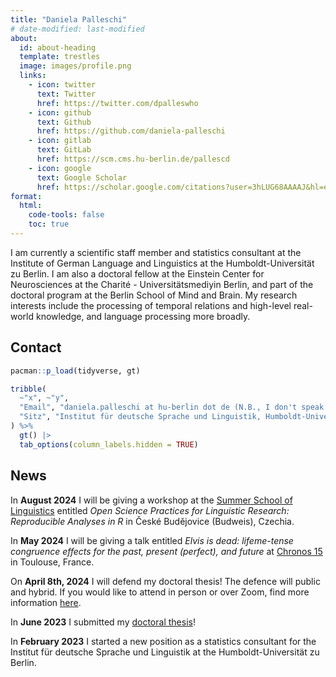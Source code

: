 ```yaml
---
title: "Daniela Palleschi"
# date-modified: last-modified
about:
  id: about-heading
  template: trestles
  image: images/profile.png
  links:
    - icon: twitter
      text: Twitter
      href: https://twitter.com/dpalleswho
    - icon: github
      text: Github
      href: https://github.com/daniela-palleschi
    - icon: gitlab
      text: GitLab
      href: https://scm.cms.hu-berlin.de/pallescd
    - icon: google
      text: Google Scholar
      href: https://scholar.google.com/citations?user=3hLUG68AAAAJ&hl=en
format:
  html:
    code-tools: false
    toc: true
---
```


:::{#about-heading}

I am currently a scientific staff member and statistics consultant at the Institute of German Language and Linguistics at the Humboldt-Universität zu Berlin. I am also a doctoral fellow at the Einstein Center for Neurosciences at the Charité - Universitätsmediyin Berlin, and part of the doctoral program at the Berlin School of Mind and Brain. My research interests include the processing of temporal relations and high-level real-world knowledge, and language processing more broadly.

## Contact

```r
pacman::p_load(tidyverse, gt)

tribble(
  ~"x", ~"y",
  "Email", "daniela.palleschi at hu-berlin dot de (N.B., I don't speak Italian!)",
  "Sitz", "Institut für deutsche Sprache und Linguistik, Humboldt-Universität zu Berlin, Room 3.401 (Haus 3), Dorotheenstr. 24, 10117 Berlin, Germany"
) %>% 
  gt() |> 
  tab_options(column_labels.hidden = TRUE)
```

## News

In **August 2024** I will be giving a workshop at the [Summer School of Linguistics](https://ssol.ff.cuni.cz/ssol-2024/) entitled *Open Science Practices for Linguistic Research: Reproducible Analyses in R* in České Budějovice (Budweis), Czechia.

In **May 2024** I will be giving a talk entitled *Elvis is dead: lifeme-tense congruence effects for the past, present (perfect), and future* at [Chronos 15](https://chronos15.sciencesconf.org/) in Toulouse, France.

On **April 8th, 2024** I will defend my doctoral thesis! The defence will public and hybrid. If you would like to attend in person or over Zoom, find more information [here](https://fakultaeten.hu-berlin.de/de/sprachlit/akad_ang/promotion).

In **June 2023** I submitted my [doctoral thesis](https://twitter.com/dpalleswho/status/1671621403240480774)!

In **February 2023** I started a new position as a statistics consultant for the Institut für deutsche Sprache und Linguistik at the Humboldt-Universität zu Berlin.

:::